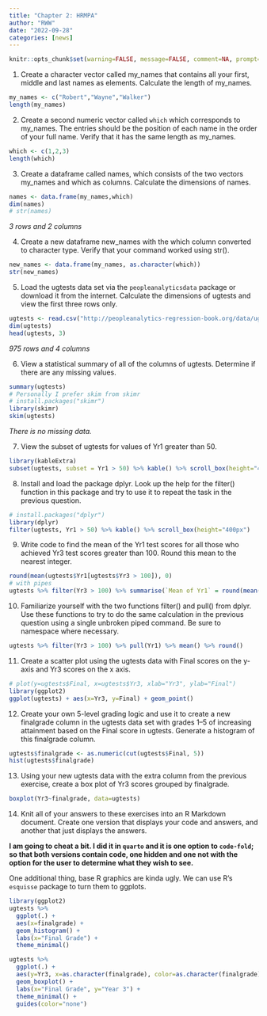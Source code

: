 ```yaml
---
title: "Chapter 2: HRMPA"
author: "RWW"
date: "2022-09-28"
categories: [news]
---
```


```r
knitr::opts_chunk$set(warning=FALSE, message=FALSE, comment=NA, prompt=FALSE, fig.height=6, fig.width=6.5, fig.retina = 3, dev = 'svg', dev.args = list(bg = "transparent"))
```

1.  Create a character vector called my_names that contains all your first, middle and last names as elements. Calculate the length of my_names.

```r
my_names <- c("Robert","Wayne","Walker")
length(my_names)
```


2.  Create a second numeric vector called `which` which corresponds to my_names. The entries should be the position of each name in the order of your full name. Verify that it has the same length as my_names.

```r
which <- c(1,2,3)
length(which)
```


3.  Create a dataframe called names, which consists of the two vectors my_names and which as columns. Calculate the dimensions of names.

```r
names <- data.frame(my_names,which)
dim(names)
# str(names)
```

*3 rows and 2 columns*

4.  Create a new dataframe new_names with the which column converted to character type. Verify that your command worked using str().

```r
new_names <- data.frame(my_names, as.character(which))
str(new_names)
```


5.  Load the ugtests data set via the `peopleanalyticsdata` package or download it from the internet. Calculate the dimensions of ugtests and view the first three rows only.

```r
ugtests <- read.csv("http://peopleanalytics-regression-book.org/data/ugtests.csv")
dim(ugtests)
head(ugtests, 3)
```
*975 rows and 4 columns*

6.  View a statistical summary of all of the columns of ugtests. Determine if there are any missing values.

```r
summary(ugtests)
# Personally I prefer skim from skimr
# install.packages("skimr")
library(skimr)
skim(ugtests)
```

*There is no missing data.*

7.  View the subset of ugtests for values of Yr1 greater than 50.

```r
library(kableExtra)
subset(ugtests, subset = Yr1 > 50) %>% kable() %>% scroll_box(height="400px")
```


8.  Install and load the package dplyr. Look up the help for the filter() function in this package and try to use it to repeat the task in the previous question.

```r
# install.packages("dplyr")
library(dplyr)
filter(ugtests, Yr1 > 50) %>% kable() %>% scroll_box(height="400px")
```


9.  Write code to find the mean of the Yr1 test scores for all those who achieved Yr3 test scores greater than 100. Round this mean to the nearest integer.

```r
round(mean(ugtests$Yr1[ugtests$Yr3 > 100]), 0)
# with pipes
ugtests %>% filter(Yr3 > 100) %>% summarise(`Mean of Yr1` = round(mean(Yr1), 0))
```


10. Familiarize yourself with the two functions filter() and pull() from dplyr. Use these functions to try to do the same calculation in the previous question using a single unbroken piped command. Be sure to namespace where necessary.

```r
ugtests %>% filter(Yr3 > 100) %>% pull(Yr1) %>% mean() %>% round()
```


11. Create a scatter plot using the ugtests data with Final scores on the y-axis and Yr3 scores on the x axis.

```r
# plot(y=ugtests$Final, x=ugtests$Yr3, xlab="Yr3", ylab="Final")
library(ggplot2)
ggplot(ugtests) + aes(x=Yr3, y=Final) + geom_point()
```


12. Create your own 5-level grading logic and use it to create a new finalgrade column in the ugtests data set with grades 1--5 of increasing attainment based on the Final score in ugtests. Generate a histogram of this finalgrade column.

```r
ugtests$finalgrade <- as.numeric(cut(ugtests$Final, 5))
hist(ugtests$finalgrade)
```


13. Using your new ugtests data with the extra column from the previous exercise, create a box plot of Yr3 scores grouped by finalgrade.

```r
boxplot(Yr3~finalgrade, data=ugtests)
```


14. Knit all of your answers to these exercises into an R Markdown document. Create one version that displays your code and answers, and another that just displays the answers.

**I am going to cheat a bit.  I did it in `quarto` and it is one option to `code-fold`; so that both versions contain code, one hidden and one not with the option for the user to determine what they wish to see.**

One additional thing, base R graphics are kinda ugly.  We can use R's `esquisse` package to turn them to ggplots.

```r
library(ggplot2)
ugtests %>% 
  ggplot(.) + 
  aes(x=finalgrade) + 
  geom_histogram() +
  labs(x="Final Grade") +
  theme_minimal()
```



```r
ugtests %>% 
  ggplot(.) + 
  aes(y=Yr3, x=as.character(finalgrade), color=as.character(finalgrade)) + 
  geom_boxplot() +
  labs(x="Final Grade", y="Year 3") +
  theme_minimal() +
  guides(color="none")
```

